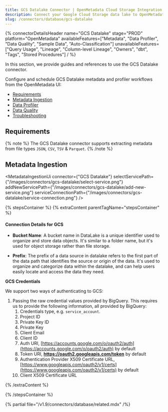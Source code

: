 ```yaml
---
title: GCS Datalake Connector | OpenMetadata Cloud Storage Integration
description: Connect your Google Cloud Storage data lake to OpenMetadata with our comprehensive GCS connector guide. Setup instructions, configuration tips & best practices.
slug: /connectors/database/gcs-datalake
---
```








{% connectorDetailsHeader
name="GCS Datalake"
stage="PROD"
platform="OpenMetadata"
availableFeatures=["Metadata", "Data Profiler", "Data Quality", "Sample Data", "Auto-Classification"]
unavailableFeatures=["Query Usage", "Lineage", "Column-level Lineage", "Owners", "dbt", "Tags", "Stored Procedures"]
/ %}

In this section, we provide guides and references to use the GCS Datalake connector.

Configure and schedule GCS Datalake metadata and profiler workflows from the OpenMetadata UI:
- [Requirements](#requirements)
- [Metadata Ingestion](#metadata-ingestion)
- [Data Profiler](/how-to-guides/data-quality-observability/profiler/workflow)
- [Data Quality](/how-to-guides/data-quality-observability/quality)
- [Troubleshooting](/connectors/database/gcs-datalake/troubleshooting)

<IngestionModeTiles yamlPath="/snippets/connectors/database/gcs-datalake/yaml" />

## Requirements

{% note %}
The GCS Datalake connector supports extracting metadata from file types `JSON`, `CSV`, `TSV` & `Parquet`.
{% /note %}

## Metadata Ingestion

<MetadataIngestionUi connector={"GCS Datalake"} selectServicePath={"/images/connectors/gcs-datalake/select-service.png"} addNewServicePath={"/images/connectors/gcs-datalake/add-new-service.png"} serviceConnectionPath={"/images/connectors/gcs-datalake/service-connection.png"} />

{% stepsContainer %}
{% extraContent parentTagName="stepsContainer" %}

#### Connection Details for GCS

- **Bucket Name**: A bucket name in DataLake is a unique identifier used to organize and store data objects.
  It's similar to a folder name, but it's used for object storage rather than file storage.

- **Prefix**: The prefix of a data source in datalake refers to the first part of the data path that identifies the source or origin of the data. It's used to organize and categorize data within the datalake, and can help users easily locate and access the data they need.

**GCS Credentials**

We support two ways of authenticating to GCS:

1. Passing the raw credential values provided by BigQuery. This requires us to provide the following information, all provided by BigQuery:
   1. Credentials type, e.g. `service_account`.
   2. Project ID
   3. Private Key ID
   4. Private Key
   5. Client Email
   6. Client ID
   7. Auth URI, [https://accounts.google.com/o/oauth2/auth](https://accounts.google.com/o/oauth2/auth) by default
   8. Token URI, **https://oauth2.googleapis.com/token** by default
   9. Authentication Provider X509 Certificate URL, [https://www.googleapis.com/oauth2/v1/certs](https://www.googleapis.com/oauth2/v1/certs) by default
   10. Client X509 Certificate URL

<AdvancedConfiguration />

{% /extraContent %}

<TestConnection />

<ConfigureIngestion />

<IngestionScheduleAndDeploy />

{% /stepsContainer %}

{% partial file="/v1.9/connectors/database/related.mdx" /%}
